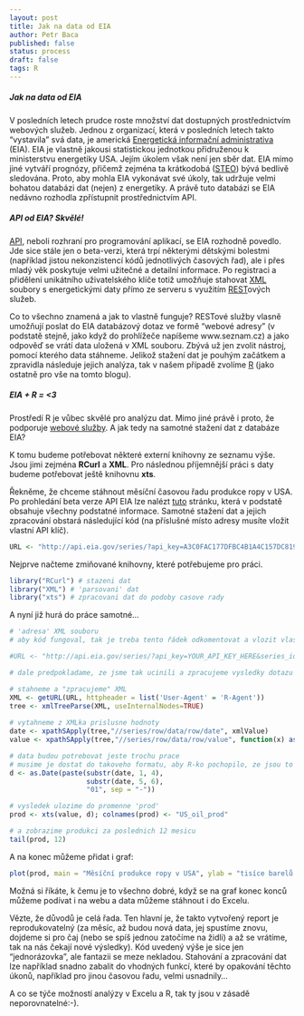 ```yaml
---
layout: post
title: Jak na data od EIA
author: Petr Baca
published: false
status: process
draft: false
tags: R
---
```

##### Jak na data od EIA
V posledních letech prudce roste množství dat dostupných prostřednictvím webových služeb. Jednou z organizací, která v posledních letech takto "vystavila" svá data, je americká [Energetická informační administrativa](http://www.eia.gov) (EIA). EIA je vlastně jakousi statistickou jednotkou přidruženou k ministerstvu energetiky USA. Jejím úkolem však není jen sběr dat. EIA mimo jiné vytváří prognózy, přičemž zejména ta krátkodobá ([STEO](http://www.eia.gov/forecasts/steo/report/)) bývá bedlivě sledována. Proto, aby mohla EIA vykonávat své úkoly, tak udržuje velmi bohatou databázi dat (nejen) z energetiky. A právě tuto databázi se EIA nedávno rozhodla zpřístupnit prostřednictvím API.

##### API od EIA? Skvělé!

[API](http://en.wikipedia.org/wiki/Application_programming_interface), neboli rozhraní pro programování aplikací, se EIA rozhodně povedlo. Jde sice stále jen o beta-verzi, která trpí některými dětskými bolestmi (například jistou nekonzistencí kódů jednotlivých časových řad), ale i přes mladý věk poskytuje velmi užitečné a detailní informace. Po registraci a přidělení unikátního uživatelského klíče totiž umožňuje stahovat [XML](https://en.wikipedia.org/wiki/XML) soubory s energetickými daty přímo ze serveru s využitím [REST](http://en.wikipedia.org/wiki/Representational_state_transfer)ových služeb.

Co to všechno znamená a jak to vlastně funguje? RESTové služby vlasně umožňují poslat do EIA databázový dotaz ve formě "webové adresy" (v podstatě stejně, jako když do prohlížeče napíšeme www.seznam.cz) a jako odpověď se vrátí data uložená v XML souboru. Zbývá už jen zvolit nástroj, pomocí kterého data stáhneme. Jelikož stažení dat je pouhým začátkem a zpravidla následuje jejich analýza, tak v našem případě zvolíme [R](http://www.r-project.org/) (jako ostatně pro vše na tomto blogu).

##### EIA + R = <3

Prostředí R je vůbec skvělé pro analýzu dat. Mimo jiné právě i proto, že podporuje [webové služby](http://cran.r-project.org/web/views/WebTechnologies.html). A jak tedy na samotné stažení dat z databáze EIA?

K tomu budeme potřebovat některé externí knihovny ze seznamu výše. Jsou jimi zejména **RCurl** a **XML**. Pro následnou příjemnější práci s daty budeme potřebovat ještě knihovnu **xts**.

Řekněme, že chceme stáhnout měsíční časovou řadu produkce ropy v USA. Po prohledání beta verze API EIA lze nalézt [tuto](http://www.eia.gov/opendata/qb.cfm?category=296686&sdid=PET.MCRFPUS2.M) stránku, která v podstatě obsahuje všechny podstatné informace. Samotné stažení dat a jejich zpracování obstará následující kód (na příslušné místo adresy musíte vložit vlastní API klíč).

```r
URL <- "http://api.eia.gov/series/?api_key=A3C0FAC177DFBC4B1A4C157DC8198257&series_id=PET.MCRFPUS2.M&out=xml"
```

Nejprve načteme zmiňované knihovny, které potřebujeme pro práci.

```r
library("RCurl") # stazeni dat
library("XML") # 'parsovani' dat
library("xts") # zpracovani dat do podoby casove rady
```

A nyní již hurá do práce samotné...

```r
# 'adresa' XML souboru
# aby kód fungoval, tak je treba tento řádek odkomentovat a vlozit vlastní API klic

#URL <- "http://api.eia.gov/series/?api_key=YOUR_API_KEY_HERE&series_id=PET.MCRFPUS2.M&out=xml"

# dale predpokladame, ze jsme tak ucinili a zpracujeme vysledky dotazu

# stahneme a "zpracujeme" XML
XML <- getURL(URL, httpheader = list('User-Agent' = 'R-Agent'))
tree <- xmlTreeParse(XML, useInternalNodes=TRUE)
  
# vytahneme z XMLka prislusne hodnoty
date <- xpathSApply(tree,"//series/row/data/row/date", xmlValue)
value <- xpathSApply(tree,"//series/row/data/row/value", function(x) as.numeric(xmlValue(x)))

# data budou potrebovat jeste trochu prace
# musime je dostat do takoveho formatu, aby R-ko pochopilo, ze jsou to skutecne datumy
d <- as.Date(paste(substr(date, 1, 4),
                   substr(date, 5, 6),
                   "01", sep = "-"))

# vysledek ulozime do promenne 'prod'
prod <- xts(value, d); colnames(prod) <- "US_oil_prod"

# a zobrazime produkci za poslednich 12 mesicu
tail(prod, 12)

```

A na konec můžeme přidat i graf:

```r
plot(prod, main = "Měsíční produkce ropy v USA", ylab = "tisíce barelů denně")
```

Možná si říkáte, k čemu je to všechno dobré, když se na graf konec konců můžeme podívat i na webu a data můžeme stáhnout i do Excelu.

Vězte, že důvodů je celá řada. Ten hlavní je, že takto vytvořený report je reprodukovatelný (za měsíc, až budou nová data, jej spustíme znovu, dojdeme si pro čaj (nebo se spíš jednou zatočíme na židli) a až se vrátíme, tak na nás čekají nové výsledky). Kód uvedený výše je sice jen "jednorázovka", ale fantazii se meze nekladou. Stahování a zpracování dat lze například snadno zabalit do vhodných funkcí, které by opakování těchto úkonů, například pro jinou časovou řadu, velmi usnadnily...

A co se týče možností analýzy v Excelu a R, tak ty jsou v zásadě neporovnatelné:-). 

